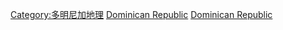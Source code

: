 {{Commons cat|National parks of the Dominican Republic}}

[[Category:多明尼加地理|Category:多明尼加地理]]
[[Category:美洲國家公園|Dominican Republic]]
[[Category:各国国家公园|Dominican Republic]]